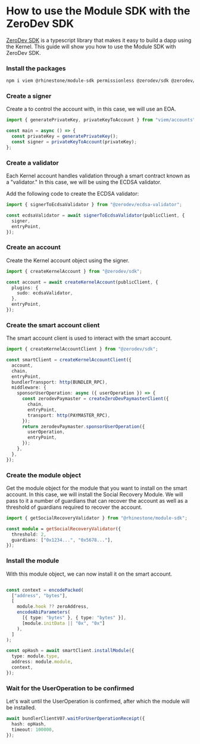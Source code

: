 
# How to use the Module SDK with the ZeroDev SDK

[ZeroDev SDK](https://docs.zerodev.app/sdk/intro) is a typescript library that makes it easy to build a dapp using the Kernel. This guide will show you how to use the Module SDK with ZeroDev SDK.

<Steps>

### Install the packages

```sh npm2yarn
npm i viem @rhinestone/module-sdk permissionless @zerodev/sdk @zerodev/ecdsa-validator
```

### Create a signer

Create a to control the account with, in this case, we will use an EOA.

```typescript copy
import { generatePrivateKey, privateKeyToAccount } from "viem/accounts";

const main = async () => {
  const privateKey = generatePrivateKey();
  const signer = privateKeyToAccount(privateKey);
};
```

### Create a validator

Each Kernel account handles validation through a smart contract known as a "validator." In this case, we will be using the ECDSA validator.

Add the following code to create the ECDSA validator:

```typescript copy
import { signerToEcdsaValidator } from "@zerodev/ecdsa-validator";

const ecdsaValidator = await signerToEcdsaValidator(publicClient, {
  signer,
  entryPoint,
});
```

### Create an account

Create the Kernel account object using the signer.

```typescript copy
import { createKernelAccount } from "@zerodev/sdk";

const account = await createKernelAccount(publicClient, {
  plugins: {
    sudo: ecdsaValidator,
  },
  entryPoint,
});
```

### Create the smart account client

The smart account client is used to interact with the smart account.

```typescript copy
import { createKernelAccountClient } from "@zerodev/sdk";

const smartClient = createKernelAccountClient({
  account,
  chain,
  entryPoint,
  bundlerTransport: http(BUNDLER_RPC),
  middleware: {
    sponsorUserOperation: async ({ userOperation }) => {
      const zerodevPaymaster = createZeroDevPaymasterClient({
        chain,
        entryPoint,
        transport: http(PAYMASTER_RPC),
      });
      return zerodevPaymaster.sponsorUserOperation({
        userOperation,
        entryPoint,
      });
    },
  },
});
```

### Create the module object

Get the module object for the module that you want to install on the smart account. In this case, we will install the Social Recovery Module. We will pass to it a number of guardians that can recover the account as well as a threshold of guardians required to recover the account.

```typescript copy
import { getSocialRecoveryValidator } from "@rhinestone/module-sdk";

const module = getSocialRecoveryValidator({
  threshold: 2,
  guardians: ["0x1234...", "0x5678..."],
});
```

### Install the module

With this module object, we can now install it on the smart account.

```typescript copy

const context = encodePacked(
  ["address", "bytes"],
  [
    module.hook ?? zeroAddress,
    encodeAbiParameters(
      [{ type: "bytes" }, { type: "bytes" }],
      [module.initData || "0x", "0x"]
    ),
  ]
);

const opHash = await smartClient.installModule({
  type: module.type,
  address: module.module,
  context,
});
```

### Wait for the UserOperation to be confirmed

Let's wait until the UserOperation is confirmed, after which the module will be installed.

```typescript copy
await bundlerClientV07.waitForUserOperationReceipt({
  hash: opHash,
  timeout: 100000,
});
```

</Steps>
